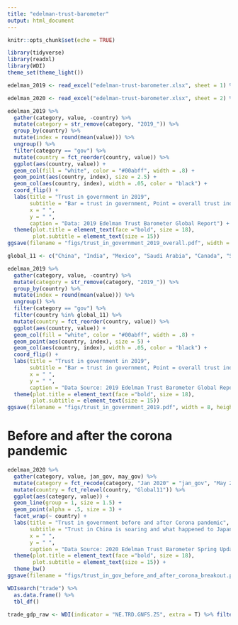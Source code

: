 ```yaml
---
title: "edelman-trust-barometer"
output: html_document
---
```


```r
knitr::opts_chunk$set(echo = TRUE)
```

```r
library(tidyverse)
library(readxl)
library(WDI)
theme_set(theme_light())

edelman_2019 <- read_excel("edelman-trust-barometer.xlsx", sheet = 1) %>% select(country, starts_with("2019_")) %>% mutate(country = str_to_title(country))

edelman_2020 <- read_excel("edelman-trust-barometer.xlsx", sheet = 2) %>% mutate(country = str_to_title(country))
```

```r
edelman_2019 %>% 
  gather(category, value, -country) %>% 
  mutate(category = str_remove(category, "2019_")) %>% 
  group_by(country) %>% 
  mutate(index = round(mean(value))) %>% 
  ungroup() %>% 
  filter(category == "gov") %>%
  mutate(country = fct_reorder(country, value)) %>% 
  ggplot(aes(country, value)) +
  geom_col(fill = "white", color = "#00abff", width = .8) +
  geom_point(aes(country, index), size = 2.5) + 
  geom_col(aes(country, index), width = .05, color = "black") +
  coord_flip() +
  labs(title = "Trust in government in 2019",
       subtitle = "Bar = trust in government, Point = overall trust index",
       x = " ", 
       y = " ",
       caption = "Data: 2019 Edelman Trust Barometer Global Report") +
  theme(plot.title = element_text(face ="bold", size = 18), 
        plot.subtitle = element_text(size = 15))
ggsave(filename = "figs/trust_in_government_2019_overall.pdf", width = 8, height = 5)
```

```r
global_11 <- c("China", "India", "Mexico", "Saudi Arabia", "Canada", "South Korea", "Us", "Germany", "France", "Japan", "Uk")

edelman_2019 %>% 
  gather(category, value, -country) %>% 
  mutate(category = str_remove(category, "2019_")) %>% 
  group_by(country) %>% 
  mutate(index = round(mean(value))) %>% 
  ungroup() %>% 
  filter(category == "gov") %>%
  filter(country %in% global_11) %>% 
  mutate(country = fct_reorder(country, value)) %>% 
  ggplot(aes(country, value)) +
  geom_col(fill = "white", color = "#00abff", width = .8) +
  geom_point(aes(country, index), size = 5) + 
  geom_col(aes(country, index), width = .05, color = "black") +
  coord_flip() +
  labs(title = "Trust in government in 2019",
       subtitle = "Bar = trust in government, Point = overall trust index",
       x = " ", 
       y = " ",
       caption = "Data Source: 2019 Edelman Trust Barometer Global Report") +
  theme(plot.title = element_text(face ="bold", size = 18), 
        plot.subtitle = element_text(size = 15))
ggsave(filename = "figs/trust_in_government_2019.pdf", width = 8, height = 5)
```

# Before and after the corona pandemic

```r
edelman_2020 %>% 
  gather(category, value, jan_gov, may_gov) %>% 
  mutate(category = fct_recode(category, "Jan 2020" = "jan_gov", "May 2020" = "may_gov")) %>% 
  mutate(country = fct_relevel(country, "Global11")) %>% 
  ggplot(aes(category, value)) + 
  geom_line(group = 1, size = 1.5) +
  geom_point(alpha = .5, size = 3) +
  facet_wrap(~ country) +
  labs(title = "Trust in government before and after Corona pandemic",
       subtitle = "Trust in China is soaring and what happened to Japan?", 
       x = " ", 
       y = " ",
       caption = "Data Source: 2020 Edelman Trust Barometer Spring Update") +
  theme(plot.title = element_text(face ="bold", size = 18), 
        plot.subtitle = element_text(size = 15)) +
  theme_bw()
ggsave(filename = "figs/trust_in_gov_before_and_after_corona_breakout.pdf", width = 8, height = 5)
```

```r
WDIsearch("trade") %>% 
  as.data.frame() %>% 
  tbl_df()

trade_gdp_raw <- WDI(indicator = "NE.TRD.GNFS.ZS", extra = T) %>% filter(region != "Aggregates")
```

